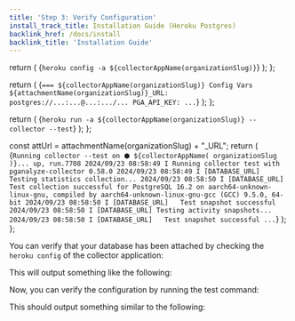 ```yaml
---
title: 'Step 3: Verify Configuration'
install_track_title: Installation Guide (Heroku Postgres)
backlink_href: /docs/install
backlink_title: 'Installation Guide'
---
```




  return (
    <CodeBlock>{`heroku config -a ${collectorAppName(organizationSlug)}`}</CodeBlock>
  );
};

  return (
    <CodeBlock hideCopy="true">
      {`=== ${collectorAppName(organizationSlug)} Config Vars
${attachmentName(organizationSlug)}_URL: postgres://...:...@...:.../...
PGA_API_KEY: ...`}
    </CodeBlock>
  );
};

  return (
    <CodeBlock>{`heroku run -a ${collectorAppName(organizationSlug)} -- collector --test`}</CodeBlock>
  );
};

  const attUrl = attachmentName(organizationSlug) + "_URL";
  return (
    <CodeBlock hideCopy="true">
      {`Running collector --test on ⬢ ${collectorAppName(
        organizationSlug
      )}... up, run.7708
2024/09/23 08:58:49 I Running collector test with pganalyze-collector 0.58.0
2024/09/23 08:58:49 I [DATABASE_URL] Testing statistics collection...
2024/09/23 08:58:50 I [DATABASE_URL]   Test collection successful for PostgreSQL 16.2 on aarch64-unknown-linux-gnu, compiled by aarch64-unknown-linux-gnu-gcc (GCC) 9.5.0, 64-bit
2024/09/23 08:58:50 I [DATABASE_URL]   Test snapshot successful
2024/09/23 08:58:50 I [DATABASE_URL] Testing activity snapshots...
2024/09/23 08:58:50 I [DATABASE_URL]   Test snapshot successful
...`}
    </CodeBlock>
  );
};

You can verify that your database has been attached by checking the `heroku config` of the collector application:

<HerokuConfigCommand organizationSlug={props.organizationSlug} />

This will output something like the following:

<HerokuConfigOutput organizationSlug={props.organizationSlug} />

Now, you can verify the configuration by running the test command:

<TestCommand organizationSlug={props.organizationSlug} />

This should output something similar to the following:

<TestOutput organizationSlug={props.organizationSlug} />

<PublicLastStepLogInsightsLink />
